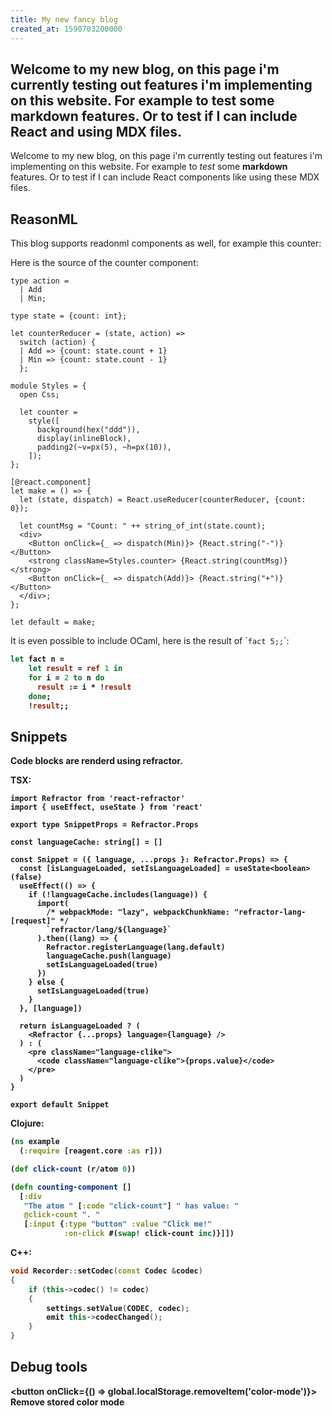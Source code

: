 ```yaml
---
title: My new fancy blog
created_at: 1590703200000
---
```

Welcome to my new blog, on this page i'm currently testing out
features i'm implementing on this website. For example to test some
markdown features. Or to test if I can include React  and using MDX files.
---



Welcome to my new blog, on this page i'm currently testing out features i'm
implementing on this website. For example to _test_ some **markdown** features.
Or to test if I can include React components like <DarkModeSwitcher /> using
these MDX files.

## ReasonML

This blog supports readonml components as well, for example this counter: <ReasonCounter />

Here is the source of the counter component:

```reason
type action =
  | Add
  | Min;

type state = {count: int};

let counterReducer = (state, action) =>
  switch (action) {
  | Add => {count: state.count + 1}
  | Min => {count: state.count - 1}
  };

module Styles = {
  open Css;

  let counter =
    style([
      background(hex("ddd")),
      display(inlineBlock),
      padding2(~v=px(5), ~h=px(10)),
    ]);
};

[@react.component]
let make = () => {
  let (state, dispatch) = React.useReducer(counterReducer, {count: 0});

  let countMsg = "Count: " ++ string_of_int(state.count);
  <div>
    <Button onClick={_ => dispatch(Min)}> {React.string("-")} </Button>
    <strong className=Styles.counter> {React.string(countMsg)} </strong>
    <Button onClick={_ => dispatch(Add)}> {React.string("+")} </Button>
  </div>;
};

let default = make;

```

It is even possible to include OCaml, here is the result of \``fact 5;;`\`: <strong children={fact(5)} />

```ocaml
let fact n =
    let result = ref 1 in
    for i = 2 to n do
      result := i * !result
    done;
    !result;;

```

## Snippets

Code blocks are renderd using refractor.

TSX:

```tsx
import Refractor from 'react-refractor'
import { useEffect, useState } from 'react'

export type SnippetProps = Refractor.Props

const languageCache: string[] = []

const Snippet = ({ language, ...props }: Refractor.Props) => {
  const [isLanguageLoaded, setIsLanguageLoaded] = useState<boolean>(false)
  useEffect(() => {
    if (!languageCache.includes(language)) {
      import(
        /* webpackMode: "lazy", webpackChunkName: "refractor-lang-[request]" */
        `refractor/lang/${language}`
      ).then((lang) => {
        Refractor.registerLanguage(lang.default)
        languageCache.push(language)
        setIsLanguageLoaded(true)
      })
    } else {
      setIsLanguageLoaded(true)
    }
  }, [language])

  return isLanguageLoaded ? (
    <Refractor {...props} language={language} />
  ) : (
    <pre className="language-clike">
      <code className="language-clike">{props.value}</code>
    </pre>
  )
}

export default Snippet
```

Clojure:

```clojure
(ns example
  (:require [reagent.core :as r]))

(def click-count (r/atom 0))

(defn counting-component []
  [:div
   "The atom " [:code "click-count"] " has value: "
   @click-count ". "
   [:input {:type "button" :value "Click me!"
            :on-click #(swap! click-count inc)}]])
```

C++:

```cpp
void Recorder::setCodec(const Codec &codec)
{
    if (this->codec() != codec)
    {
        settings.setValue(CODEC, codec);
        emit this->codecChanged();
    }
}
```

## Debug tools

<button onClick={() => global.localStorage.removeItem('color-mode')}>
  Remove stored color mode
</button>
